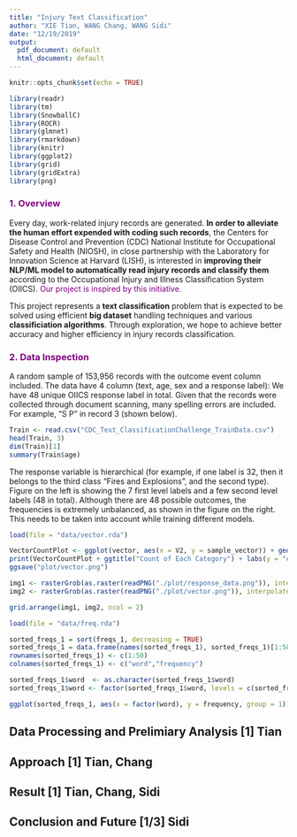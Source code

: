 ```yaml
---
title: "Injury Text Classification"
author: "XIE Tian, WANG Chang, WANG Sidi"
date: "12/19/2019"
output:
  pdf_document: default
  html_document: default
---
```


```r
knitr::opts_chunk$set(echo = TRUE)
```


```r
library(readr)
library(tm)
library(SnowballC)
library(ROCR)
library(glmnet)
library(rmarkdown)
library(knitr)
library(ggplot2)
library(grid)
library(gridExtra)
library(png)

```

### <span style = "color:purple">1. Overview</span>
\small
Every day, work-related injury records are generated. **In order to alleviate the human effort expended with coding such records**, the Centers for Disease Control and Prevention (CDC) National Institute for Occupational Safety and Health (NIOSH), in close partnership with the Laboratory for Innovation Science at Harvard (LISH), is interested in **improving their NLP/ML model to automatically read injury records and classify them** according to the Occupational Injury and Illness Classification System (OIICS). <span style = "color:purple">Our project is inspired by this initiative.</span>


This project represents a **text classification** problem that is expected to be solved using efficient **big dataset** handling techniques and various **classificiation algorithms**. Through exploration, we hope to achieve better accuracy and higher efficiency in injury records classification.

### <span style = "color:purple">2. Data Inspection</span>

A random sample of 153,956 records with the outcome event column included. The data have 4 column (text, age, sex and a response label): We have 48 unique OIICS response label in total. Given that the records were collected through document scanning, many spelling errors are included. For example, "S P" in record 3 (shown below).   

\scriptsize
```r

Train <- read.csv("CDC_Text_ClassificationChallenge_TrainData.csv")
head(Train, 3)
dim(Train)[1]
summary(Train$age)

```
\small
The response variable is hierarchical (for example, if one label is 32, then it belongs to the third class "Fires and Explosions", and the second type). Figure on the left is showing the 7 first level labels and a few second level labels (48 in total). Although there are 48 possible outcomes, the frequencies is extremely unbalanced, as shown in the figure on the right. This needs to be taken into account while training different models. 

```r

load(file = "data/vector.rda")

VectorCountPlot <- ggplot(vector, aes(x = V2, y = sample_vector)) + geom_bar(stat = "identity", color = "white", fill = "lightblue") + theme(plot.title = element_text(hjust = 0.5))
print(VectorCountPlot + ggtitle("Count of Each Category") + labs(y = "count", x = "Category Label"))
ggsave("plot/vector.png")

img1 <- rasterGrob(as.raster(readPNG("./plot/response_data.png")), interpolate = FALSE)
img2 <- rasterGrob(as.raster(readPNG("./plot/vector.png")), interpolate = FALSE)

```

```r
grid.arrange(img1, img2, ncol = 2)
```
```r

load(file = "data/freq.rda")

sorted_freqs_1 = sort(freqs_1, decreasing = TRUE)
sorted_freqs_1 = data.frame(names(sorted_freqs_1), sorted_freqs_1)[1:50,]
rownames(sorted_freqs_1) <- c(1:50)
colnames(sorted_freqs_1) <- c("word","frequency")

sorted_freqs_1$word  <- as.character(sorted_freqs_1$word)
sorted_freqs_1$word <- factor(sorted_freqs_1$word, levels = c(sorted_freqs_1$word))

ggplot(sorted_freqs_1, aes(x = factor(word), y = frequency, group = 1)) + geom_line(color = "lightblue", size = 3.5) + geom_point(color = "lightblue", size = 3) + theme(axis.text.x = element_text(angle = 90, hjust = 1), plot.title = element_text(hjust = 0.5)) + ggtitle("Word Frequency") + labs(y = "frequency", x = "word")

```




## Data Processing and Prelimiary Analysis [1] Tian

## Approach [1] Tian, Chang

## Result [1] Tian, Chang, Sidi

## Conclusion and Future [1/3] Sidi
